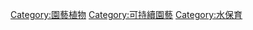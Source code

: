 [[Category:園藝植物|Category:園藝植物]]
[[Category:可持續園藝|Category:可持續園藝]]
<!--[[Category:Sustainable_gardening|Category:Sustainable gardening]]-->
[[Category:水保育|Category:水保育]]